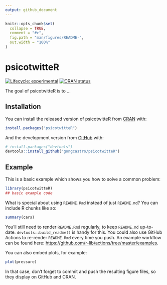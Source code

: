```yaml
---
output: github_document
---
```


<!-- README.md is generated from README.Rmd. Please edit that file -->

```r
knitr::opts_chunk$set(
  collapse = TRUE,
  comment = "#>",
  fig.path = "man/figures/README-",
  out.width = "100%"
)
```

# psicotwitteR

<!-- badges: start -->
[![Lifecycle: experimental](https://img.shields.io/badge/lifecycle-experimental-orange.svg)](https://lifecycle.r-lib.org/articles/stages.html#experimental)
[![CRAN status](https://www.r-pkg.org/badges/version/psicotwitteR)](https://CRAN.R-project.org/package=psicotwitteR)
<!-- badges: end -->

The goal of psicotwitteR is to ...

## Installation

You can install the released version of psicotwitteR from [CRAN](https://CRAN.R-project.org) with:

``` r
install.packages("psicotwitteR")
```

And the development version from [GitHub](https://github.com/) with:

``` r
# install.packages("devtools")
devtools::install_github("gongcastro/psicotwitteR")
```
## Example

This is a basic example which shows you how to solve a common problem:

```r
library(psicotwitteR)
## basic example code
```

What is special about using `README.Rmd` instead of just `README.md`? You can include R chunks like so:

```r
summary(cars)
```

You'll still need to render `README.Rmd` regularly, to keep `README.md` up-to-date. `devtools::build_readme()` is handy for this. You could also use GitHub Actions to re-render `README.Rmd` every time you push. An example workflow can be found here: <https://github.com/r-lib/actions/tree/master/examples>.

You can also embed plots, for example:

```r
plot(pressure)
```

In that case, don't forget to commit and push the resulting figure files, so they display on GitHub and CRAN.

